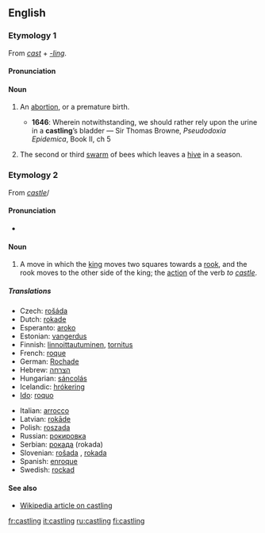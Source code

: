 ==English==

===Etymology 1===
From ''[[cast]]'' + ''[[-ling]]''.

====Pronunciation====
{{IPA|/ˈkɑːstlɪŋ/}}

====Noun====
{{en-noun}}

# {{obsolete}} An [[abortion]], or a premature birth.
#*'''1646''': Wherein notwithstanding, we should rather rely upon the urine in a '''castling'''’s bladder — Sir Thomas Browne, ''Pseudodoxia Epidemica'', Book II, ch 5
# {{obsolete}} The second or third [[swarm]] of bees which leaves a [[hive]] in a season.

===Etymology 2===
From ''[[castle]]''/

====Pronunciation====
*{{IPA|/ˈkɑːsəlɪŋ/}}

====Noun====
{{en-noun|-}}

# {{chess}} A move in which the [[king]] moves two squares towards a [[rook]], and the rook moves to the other side of the king; the [[action]] of the verb ''to [[castle]]''.

=====Translations=====
{{trans-top|move in chess}}
*Czech: [[rošáda]] {{f}}
*Dutch: [[rokade]] {{f}}
*Esperanto: [[aroko]]
*Estonian: [[vangerdus]]
*Finnish: [[linnoittautuminen]], [[tornitus]]
*French: [[roque]] {{m}}
*German: [[Rochade]] {{f}}
*Hebrew: [[הצרחה]] {{f}}
*Hungarian: [[sáncolás]]
*Icelandic: [[hrókering]] {{f}}
*[[Ido]]: [[roquo]]
{{trans-mid}}
*Italian: [[arrocco]]
*Latvian: [[rokāde]]
*Polish: [[roszada]] {{f}}
*Russian: [[рокировка]]
*Serbian: [[рокада]] (rokada)
*Slovenian: [[rošada]] {{f}}, [[rokada]] {{f}}
*Spanish: [[enroque]] {{m}}
*Swedish: [[rockad]]
{{trans-bottom}}

====See also====
*[[w:Castling|Wikipedia article on castling]]

[[fr:castling]]
[[it:castling]]
[[ru:castling]]
[[fi:castling]]